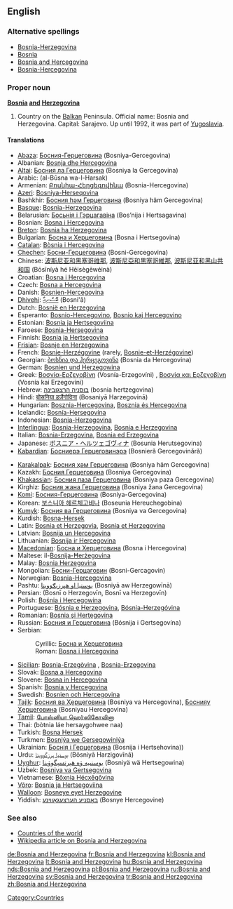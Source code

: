 {{wikipedia}}
==English==

===Alternative spellings===
* [[Bosnia-Herzegovina]]
* [[Bosnia]]
* [[Bosnia and Hercegovina]]
* [[Bosnia-Hercegovina]]

===Proper noun===
'''[[Bosnia]] [[and]] [[Herzegovina]]'''

# Country on the [[Balkan]] Peninsula.  Official name: Bosnia and Herzegovina.  Capital: Sarajevo.  Up until 1992, it was part of [[Yugoslavia]].

====Translations====
{{top}}
* [[Abaza]]: [[Босния-Герцеговина]] (Bosniya-Gercegovina)
* Albanian: [[Bosnja dhe Hercegovina]]
* [[Altai]]: [[Босния ла Герцеговина]] (Bosniya la Gercegovina)
* Arabic: {{ARchar|[[البوسنة والهرسك]]}} (al-Būsna wa-l-Harsak)
* Armenian: [[Բոսնիա-Հերցեգովինա]] (Bosnia-Hercegovina)
* [[Azeri]]: [[Bosniya-Herseqovina]]
* Bashkhir: [[Босния һәм Герцеговина]] (Bosniya häm Gercegovina)
* [[Basque]]: [[Bosnia-Herzegovina]]
* Belarusian: [[Босьнія і Гэрцагавіна]] (Bos’nija i Hertsagavina)
* Bosnian: [[Bosna i Hercegovina]] {{f}}
* [[Breton]]: [[Bosnia ha Herzegovina]]
* Bulgarian: [[Босна и Херцеговина]] (Bosna i Hertsegovina)
* [[Catalan]]: [[Bòsnia i Hercegovina]]
* [[Chechen]]: [[Босни-Герцеговина]] (Bosni-Gercegovina)
* Chinese: [[波斯尼亚和黑塞哥维那]], [[波斯尼亞和黒塞哥維那]], [[波斯尼亚和黑山共和国]] (Bōsīníyà hé Hēisègēwéinà)
* Croatian: [[Bosna i Hercegovina]] {{f}}
* Czech: [[Bosna a Hercegovina]] {{f}}
* Danish: [[Bosnien-Hercegovina]]
* [[Dhivehi]]: [[ބޮސްނިއާ]] (Bosni'ā)
* Dutch: [[Bosnië en Herzegovina]]
* Esperanto: [[Bosnio-Hercegovino]], [[Bosnio kaj Hercegovino]]
* Estonian: [[Bosnia ja Hertsegoviina]]
* Faroese: [[Bosnia-Hersegovina]]
* Finnish: [[Bosnia ja Hertsegovina]]
* [[Frisian]]: [[Bosnje en Herzegowina]]
* French: [[Bosnie-Herzégovine]] (rarely, [[Bosnie-et-Herzégovine]])
* Georgian: [[ბოსნია და ჰერცეგოვინა]] (Bosnia da Hercegovina)
* German: [[Bosnien und Herzegowina]]
* Greek: [[Βοσνία-Ερζεγοβίνη]] (Vosnía-Erzegovíni) {{f}}, [[Βοσνία και Ερζεγοβίνη]] (Vosnía kai Erzegovíni) {{f}}
* Hebrew: [[בוסניה הרצגובינה]] (bosnia hertzegovina)
* Hindi: [[बोसनिया हर्ज़ेगोविना]] (Bosaniyā Harzegovinā)
* Hungarian: [[Bosznia-Hercegovina]], [[Bosznia és Hercegovina]]
* Icelandic: [[Bosnía-Hersegovína]]
* Indonesian: [[Bosnia-Herzegovina]]
* [[Interlingua]]: [[Bosnia-Herzegovina]], [[Bosnia e Herzegovina]]
* Italian: [[Bosnia-Erzegovina]], [[Bosnia ed Erzegovina]]
* Japanese: [[ボスニア・ヘルツェゴヴィナ]] (Bosunia Herutsegovina)
* [[Kabardian]]: [[Босниерэ Герцеговинэрэ]] (Bosnieră Gercegovinără)
{{mid}}
* [[Karakalpak]]: [[Босния ҳәм Герцеговина]] (Bosniya häm Gercegovina)
* Kazakh: [[Босния Герцеговина]] (Bosniya Gercegovina)
* [[Khakassian]]: [[Босния паза Герцеговина]] (Bosniya paza Gercegovina)
* Kirghiz: [[Босния жана Герцеговина]] (Bosniya žana Gercegovina)
* [[Komi]]: [[Босния-Герцеговина]] (Bosniya-Gercegovina)
* Korean: [[보스니아 헤르체고비나]] (Boseunia Hereuchegobina)
* [[Kumyk]]: [[Босния ва Герцеговина]] (Bosniya va Gercegovina)
* Kurdish: [[Bosna-Hersek]]
* Latin: [[Bosnia et Herzegovia]], [[Bosnia et Herzegovina]]
* Latvian: [[Bosnija un Hercegovina]]
* Lithuanian: [[Bosnija ir Hercegovina]]
* [[Macedonian]]: [[Босна и Херцеговина]] (Bosna i Hercegovina)
* Maltese: il-[[Bosnija-Ħerżegovina]]
* Malay: [[Bosnia Herzegovina]]
* Mongolian: [[Босни-Герцаговин]] (Bosni-Gercagovin)
* Norwegian: [[Bosnia-Hercegovina]]
* Pashtu: [[بوسنيا او هېرزېګووينا]] (Bosniyā aw Herzegowīnā)
* Persian: {{FAchar|[[بوسنی و هرزگوین]]}} (Bosnī o Herzegovīn, Bosnī va Herzegovīn)
* Polish: [[Bośnia i Hercegowina]]
* Portuguese: [[Bósnia e Herzegovina]], [[Bósnia-Herzegóvina]]
* Romanian: [[Bosnia şi Herţegovina]] {{f}}
* Russian: [[Босния и Герцеговина]] (Bósnija i Gertsegovína)
* Serbian:
*: Cyrillic: [[Босна и Херцеговина]] {{f}}
*: Roman: [[Bosna i Hercegovina#Serbian|Bosna i Hercegovina]] {{f}}
* [[Sicilian]]: [[Bosnia-Erzegòvina]] {{f}}, [[Bosnia-Erzegovina]] {{f}}
* Slovak: [[Bosna a Hercegovina]]
* Slovene: [[Bosna in Hercegovina]] {{f}}
* Spanish: [[Bosnia y Hercegovina]]
* Swedish: [[Bosnien och Hercegovina]]
* [[Tajik]]: [[Босния ва Ҳерцеговина]] (Bosniya va Hercegovina), [[Боснияу Ҳерцеговина]] (Bosniyau Hercegovina)
* [[Tamil]]: [[போஸ்னியா ஹெர்ஸிகோவினா]]
* Thai: {{THchar|[[บอสเนียและเฮอร์เซโกวีนา]]}} (bòtnia láe hersaygohwee naa)
* Turkish: [[Bosna Hersek]]
* Turkmen: [[Bosniýa we Gersegowiniýa]]
* Ukrainian: [[Боснія і Герцеговина]] (Bosnija i Hertsehovina))
* Urdu: [[بوسنیا ہرزگووینا]] (Bôsniyā Harzigovīnā)
* [[Uyghur]]: [[ﺑﻮﺳﻨﯩﻴﻪ ﯞﻩ ﻫﯧﺮﺗﺴﯧﮕﻮﯞﯨﻨﺎ]] (Bosniyä wä Hertsegowina)
* Uzbek: [[Bosniya va Gertsegovina]]
* Vietnamese: [[Bôxnia Hécxêgôvina]]
* [[Võro]]: [[Bosnia ja Hertsegoviina]]
* [[Walloon]]: [[Bosneye eyet Herzegovine]]
* Yiddish: [[באָסניע הערצעגאָװינע]] (Bosnye Hercegovine)
{{bottom}}

===See also===
* [[Appendix:Countries of the world|Countries of the world]]
* [[w:Bosnia and Herzegovina|Wikipedia article on Bosnia and Herzegovina]]

[[Category:Countries]]

[[de:Bosnia and Herzegovina]]
[[fr:Bosnia and Herzegovina]]
[[kl:Bosnia and Herzegovina]]
[[lt:Bosnia and Herzegovina]]
[[hu:Bosnia and Herzegovina]]
[[nds:Bosnia and Herzegovina]]
[[pl:Bosnia and Herzegovina]]
[[ru:Bosnia and Herzegovina]]
[[sv:Bosnia and Herzegovina]]
[[tr:Bosnia and Herzegovina]]
[[zh:Bosnia and Herzegovina]]